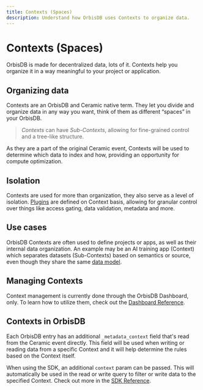 ```yaml
---
title: Contexts (Spaces)
description: Understand how OrbisDB uses Contexts to organize data.
---
```


# Contexts (Spaces)

OrbisDB is made for decentralized data, lots of it. Contexts help you organize it in a way
meaningful to your project or application.

## Organizing data

Contexts are an OrbisDB and Ceramic native term. They let you divide and organize data in any way
you want, think of them as different “spaces” in your OrbisDB.

> _Contexts_ can have _Sub-Contexts_, allowing for fine-grained control and a tree-like structure.

As they are a part of the original Ceramic event, Contexts will be used to determine which data to
index and how, providing an opportunity for compute optimization.

## Isolation

Contexts are used for more than organization, they also serve as a level of isolation.
[Plugins](/databases/orbisdb-plugins) are defined on Context basis, allowing for granular control
over things like access gating, data validation, metadata and more.

## Use cases

OrbisDB Contexts are often used to define projects or apps, as well as their internal data
organization. An example may be an AI training app (Context) which separates datasets (Sub-Contexts)
based on semantics or source, even though they share the same
[data model](/databases/orbisdb-managing-data/models).

## Managing Contexts

Context management is currently done through the OrbisDB Dashboard, only. To learn how to utilize
them, check out the [Dashboard Reference](/databases/orbisdb-dashboard-reference).

## Contexts in OrbisDB

Each OrbisDB entry has an additional `_metadata_context` field that's read from the Ceramic event
directly. This field will be used when writing or reading data from a specific Context and it will
help determine the rules based on the Context itself.

When using the SDK, an additional `context` param can be passed. This will automatically be used in
the read or write query to filter or write data to the specified Context. Check out more in the
[SDK Reference](/databases/orbisdb-sdk-reference).
